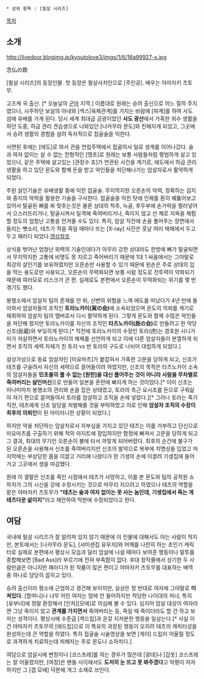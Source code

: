  * 상위 항목 : [필살 시리즈]
[[목차]]

== 소개 ==
http://livedoor.blogimg.jp/kyoutolove3/imgs/1/6/16a99927-s.jpg

念仏の鉄

[필살 시리즈]의 등장인물. 첫 등장은 필살사치인으로 [주인공]. 배우는 야마자키 츠토무.

고즈케 국 출신. [* 오늘날의 [[군마]] 지역.] 이름대로 원래는 승려 출신으로 어느 절의 주지였으나, 시주하던 보살의 아내와 [섹스|육체관계]를 가지는 바람에 [파계]를 하여 사도 섬에 유배를 가게 된다. 당시 세계 최대급 금광이었던 '''사도 광산'''에서 가혹한 죄수 생활을 하던 도중, 하급 관리 견습생으로 나와있던 [나카무라 몬도]와 친해지게 되었고, 그곳에서 승려 생활의 경험을 살려 독자적으로 접골술을 익힌다.

사면된 후에는 [에도]로 와서 관음 연립주택에서 접골의사 일로 생계를 이어나갔다. 술과 여자 없이는 살 수 없는 전형적인 [땡초]로 원래는 보통 사람들처럼 평범하게 살고 있었으나, 같은 주택에 살고있는 [관장수 죠]가 연관된 사건을 계기로, 에도에서 하급 관리 생활을 하고 있던 몬도와 함께 돈을 받고 악인들을 처단해나가는 암살자로서 활약하게 되었다.

주된 살인기술은 유배생활 중에 익힌 접골술. 무지막지한 오른손의 악력, 정확하는 검지와 중지의 악력을 활용한 기술을 구사한다. 접골술을 익힌 탓에 인체를 훤히 꿰뚫어보고 있어서 탈골된 뼈를 짜 맞추는것은 물론 상대의 척추, 늑골, 후두부에 손가락을 찔러넣어서 으스러뜨리거나, 탈골시켜서 일격에 죽여버리거나, 죽이지 않고 산 채로 지옥을 체험할 정도의 엄청난 고통을 안겨줄 수도 있다. 특히, 암살 직전에 손을 풀어주는 장면에서 들리는 뼛소리, 테츠가 적을 죽일 때마다 뜨는 [X-ray] 사진은 훗날 여러 매체에서 두고두고 패러디 되었다.[http://www.nicovideo.jp/watch/sm15106133 영상참조]

상식을 벗어난 엄청난 위력의 기술인데다가 아무리 강한 상대라도 한방에 뼈가 탈골되면서 무지막지한 고통에 비명도 못 지르고 죽어버리기 때문에 1대 1 싸움에서는 그야말로 최강의 살인기를 보유하였지만 오른손만 사용할 수 있기 때문에 왼손은 주로 상대의 입을 막는 용도로만 사용되고, 오른손이 무력화되면 보통 사람 정도로 전투력이 약화되기 때문에 여러모로 리스크가 큰 편. 실제로도 본편에서 오른손이 무력화되는 위기를 몇 번 겪기도 했다.

봉행소에서 암살자 팀의 존재를 안 뒤, 신변의 위협을 느껴 에도를 떠났다가 4년 만에 돌아와서 암살자들의 조직인 '''토라노카이(寅の会)'''에 소속되었으며 몬도의 의뢰를 계기로 재회하여 암살자 팀의 멤버로서 다시 활약하게 된다. 그렇게 몬도와 함께 수많은 악인들을 처단해 왔지만 토라노카이를 자신의 조직인 '''타츠노카이(辰の会)'''로 만들려고 한 악당 신조(辰蔵)와 부딪히게 된다.[* 직전에 토라노카이의 수장인 토라(虎)는 경호원 시니가미가 자살하면서 토라노카이의 해체를 선언하게 되고 이에 다른 암살자들이 분열하게 되면서 조직의 세력 자체가 친 토라 vs 반 토라의 구도로 나뉘어 대립하게 되었다.] 

설상가상으로 동료 암살자인 [미요마츠]가 붙잡혀서 가혹한 고문을 당하게 되고, 신조가 테츠를 구슬려서 자신의 세력으로 끌어들이려 하였지만, 신조의 목적은 타츠노카이 소속의 암살자들을 '''민초들의 풀 수 없는 [원한]을 대신 풀어주는 것이 아니라 사람을 무차별로 죽여버리는 살인머신'''으로 만들어 일본을 혼란에 빠지게 하는 것이었다.[* 이미 신조는 미나미마치 봉행소의 관리와 손을 잡은 상태였고, 토라의 측근 요시조를 돈으로 구워삶아 자기 편으로 끌어들여서 토라를 암살하고 조직을 손에 넣었다.][* 그러나 토라는 죽기 직전, 테츠에게 신조 일당을 처벌해줄 것을 부탁하였고 이로 인해 '''암살자 조직의 수장이 최후의 의뢰인'''이 된 아이러니한 상황이 되었다.]

하지만 악을 처단하는 암살자로서 자부심을 가지고 있던 테츠는 이를 거부하고 단신으로 미요마츠를 구출하기 위해 적의 아지트에 잠입하지만 함정에 빠져서 고문을 당하게 되고 그 결과, 최대의 무기인 오른손이 불에 타서 까맣게 되어버렸다. 최후의 순간에 불구가 된 오른손을 사용해서 신조를 죽여버리지만 신조의 발악으로 복부에 치명상을 입었고 마지막에는 부상당한 몸을 이끌고 거리에 나왔다가 한 기생의 손에 이끌려 기생집에 들어가고 그곳에서 생을 마감했다.

원래 이 결말은 신조를 죽인 시점에서 테츠가 사망하고, 이를 본 몬도와 팀의 공작원 쇼하치가 그의 시신을 강에 수장시키는 것으로 마무리 지으려고 하였으나 테츠의 역할을 맡은 야마자키 츠토무가 '''"테츠는 술과 여자 없이는 못 사는 놈인데, 기생집에서 죽는 게 테츠다운 삶이지"'''라고 제안하여 막판에 수정되었다고 한다.

== 여담 ==

국내에 필살 시리즈가 잘 알려져 있지 않기 때문에 이 인물에 대해서도 아는 사람이 적지만, 본토에서는 [나카무라 몬도], [샤미센집 유우지]와 어깨를 나란히 하는 초인기 캐릭터로 실제로 본편에서 평상시 모습과 달리 암살에 나설 때마다 보여준 행동이나 말투를 종합해보면 [Bad Ass]라 부르기에 전혀 부족함이 없다. 후대 창작물에서 상기한 두 사람만큼은 아니지만 패러디가 된 작품이 많은 편이고 야마자키 츠토무를 대표하는 배역 중 하나로 당당히 꼽히고 있다.

승려 출신이라 평소에 근엄하고 경건해 보이지만, 실상은 정 반대로 여자에 그야말로 '''미쳐있다.''' [할머니]나 너무 어린 여자는 맘에 안 들어하지만 적당한 나이대의 처녀, 특히 [유부녀]에 정말 환장해서 [인처][모에]로 의심해 볼 수 있다. 심지어 암살 대상이 여자라면 그냥 죽이지 않고 '''관계를 가지면서''' 죽여버리는 등, 죽일 때 죽이더라도 할 건 하고 보자는 성격이다. 평상시에 수준급 [섹드립]과 온갖 지저분한 행동을 일삼는다.[* 사실 이건 야마자키 츠토무의 [애드립]으로 이 특유의 과장된 행동이 오히려 테츠의 캐릭터성을 완성하는데 큰 역할을 하였다. 특히 접골술 시술영상을 보면 [게이] 드립이 어울릴 정도로 과격하게 치료하는데 피해자는 주로 몬도나 쇼하치다.]

여담으로 암살시에 변장이나 [코스프레]를 하는 경우가 많은데 [광대]나 [갑옷] 코스프레는 잘 어울렸지만, [여장]은 팬들 사이에서도 '''도저히 눈 뜨고 못 봐주겠다'''고 악평이 자자하지만 그 [갭 모에] 덕분에 개그 소재로 쓰인다.
